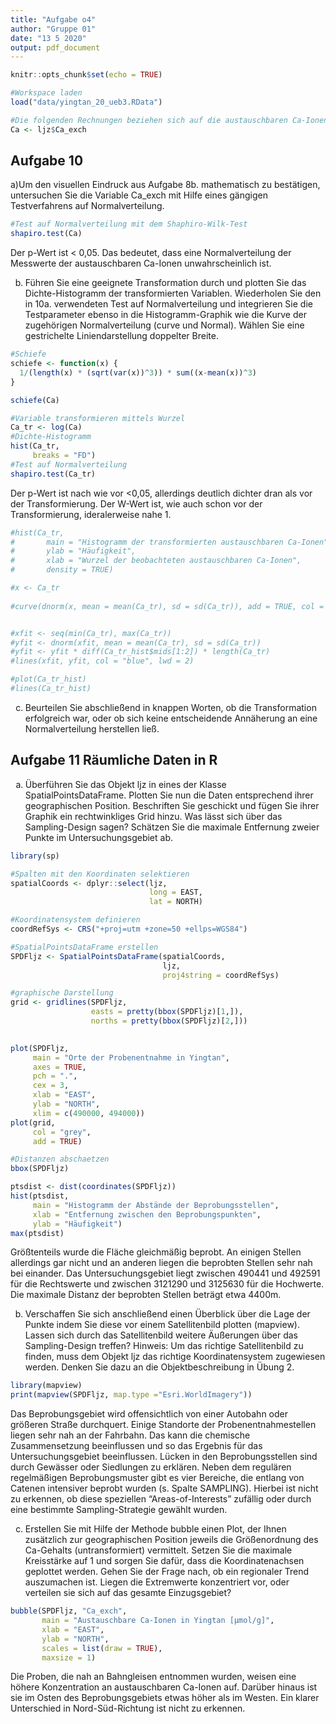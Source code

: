 ---
title: "Aufgabe o4"
author: "Gruppe 01"
date: "13 5 2020"
output: pdf_document
---

```{r setup, include=FALSE}
knitr::opts_chunk$set(echo = TRUE)
```

```{r Workspace}
#Workspace laden
load("data/yingtan_20_ueb3.RData")

#Die folgenden Rechnungen beziehen sich auf die austauschbaren Ca-Ionen
Ca <- ljz$Ca_exch
```
## Aufgabe 10
a)Um den visuellen Eindruck aus Aufgabe 8b. mathematisch zu bestätigen, untersuchen Sie die Variable Ca_exch mit Hilfe eines gängigen Testverfahrens auf Normalverteilung.
```{r Aufgabe 10a}
#Test auf Normalverteilung mit dem Shaphiro-Wilk-Test
shapiro.test(Ca)
```
Der p-Wert ist < 0,05. Das bedeutet, dass eine Normalverteilung der Messwerte der austauschbaren Ca-Ionen unwahrscheinlich ist.

b) Führen Sie eine geeignete Transformation durch und plotten Sie das Dichte-Histogramm der transformierten Variablen. Wiederholen Sie den in 10a. verwendeten Test auf Normalverteilung und integrieren Sie die Testparameter ebenso in die Histogramm-Graphik wie die Kurve der zugehörigen Normalverteilung (curve und Normal). Wählen Sie eine gestrichelte Liniendarstellung doppelter Breite.
```{r Aufgabe 10b}
#Schiefe
schiefe <- function(x) {
  1/(length(x) * (sqrt(var(x))^3)) * sum((x-mean(x))^3)
}

schiefe(Ca)

#Variable transformieren mittels Wurzel
Ca_tr <- log(Ca)
#Dichte-Histogramm
hist(Ca_tr,
     breaks = "FD")
#Test auf Normalverteilung
shapiro.test(Ca_tr)
```
Der p-Wert ist nach wie vor <0,05, allerdings deutlich dichter dran als vor der Transformierung.
Der W-Wert ist, wie auch schon vor der Transformierung, ideralerweise nahe 1.
```{r}
#hist(Ca_tr,
#       main = "Histogramm der transformierten austauschbaren Ca-Ionen",
#       ylab = "Häufigkeit",
#       xlab = "Wurzel der beobachteten austauschbaren Ca-Ionen",
#       density = TRUE)

#x <- Ca_tr
 
#curve(dnorm(x, mean = mean(Ca_tr), sd = sd(Ca_tr)), add = TRUE, col = "red")


#xfit <- seq(min(Ca_tr), max(Ca_tr))
#yfit <- dnorm(xfit, mean = mean(Ca_tr), sd = sd(Ca_tr))
#yfit <- yfit * diff(Ca_tr_hist$mids[1:2]) * length(Ca_tr)
#lines(xfit, yfit, col = "blue", lwd = 2)

#plot(Ca_tr_hist)
#lines(Ca_tr_hist)
```
c) Beurteilen Sie abschließend in knappen Worten, ob die Transformation erfolgreich war, oder ob sich keine entscheidende Annäherung an eine Normalverteilung herstellen ließ.


## Aufgabe 11 Räumliche Daten in R
a) Überführen Sie das Objekt ljz in eines der Klasse SpatialPointsDataFrame. Plotten Sie nun die Daten entsprechend ihrer geographischen Position. Beschriften Sie geschickt und fügen Sie ihrer Graphik ein rechtwinkliges Grid hinzu. Was lässt sich über das Sampling-Design sagen? Schätzen Sie die maximale Entfernung zweier Punkte im Untersuchungsgebiet ab.
```{r Aufgabe 11a}
library(sp)

#Spalten mit den Koordinaten selektieren
spatialCoords <- dplyr::select(ljz, 
                               long = EAST, 
                               lat = NORTH)

#Koordinatensystem definieren
coordRefSys <- CRS("+proj=utm +zone=50 +ellps=WGS84")

#SpatialPointsDataFrame erstellen
SPDFljz <- SpatialPointsDataFrame(spatialCoords, 
                                  ljz, 
                                  proj4string = coordRefSys)

#graphische Darstellung
grid <- gridlines(SPDFljz, 
                  easts = pretty(bbox(SPDFljz)[1,]), 
                  norths = pretty(bbox(SPDFljz)[2,]))
                

plot(SPDFljz,
     main = "Orte der Probenentnahme in Yingtan",
     axes = TRUE,
     pch = ".",
     cex = 3,
     xlab = "EAST",
     ylab = "NORTH",
     xlim = c(490000, 494000))
plot(grid, 
     col = "grey",
     add = TRUE)

#Distanzen abschaetzen
bbox(SPDFljz)

ptsdist <- dist(coordinates(SPDFljz))
hist(ptsdist,
     main = "Histogramm der Abstände der Beprobungsstellen",
     xlab = "Entfernung zwischen den Beprobungspunkten",
     ylab = "Häufigkeit")
max(ptsdist)
```
Größtenteils wurde die Fläche gleichmäßig beprobt. An einigen Stellen allerdings gar nicht und an anderen liegen die beprobten Stellen sehr nah bei einander. Das Untersuchungsgebiet liegt zwischen 490441 und 492591 für die Rechtswerte und zwischen 3121290 und 3125630 für die Hochwerte.
Die maximale Distanz der beprobten Stellen beträgt etwa 4400m.

b) Verschaffen Sie sich anschließend einen Überblick über die Lage der Punkte indem Sie diese vor einem Satellitenbild plotten (mapview). Lassen sich durch das Satellitenbild weitere Äußerungen über das Sampling-Design treffen?
Hinweis: Um das richtige Satellitenbild zu finden, muss dem Objekt ljz das richtige Koordinatensystem zugewiesen werden. Denken Sie dazu an die Objektbeschreibung in Übung 2.

```{r Aufgabe 11b}
library(mapview)
print(mapview(SPDFljz, map.type ="Esri.WorldImagery"))
```
Das Beprobungsgebiet wird offensichtlich von einer Autobahn oder größeren Straße durchquert. Einige Standorte der Probenentnahmestellen liegen sehr nah an der Fahrbahn. Das kann die chemische Zusammensetzung beeinflussen und so das Ergebnis für das Untersuchungsgebiet beeinflussen. Lücken in den Beprobungsstellen sind durch Gewässer oder Siedlungen zu erklären. Neben dem regulären regelmäßigen Beprobungsmuster gibt es vier Bereiche, die entlang von Catenen intensiver beprobt wurden (s. Spalte SAMPLING). Hierbei ist nicht zu erkennen, ob diese speziellen "Areas-of-Interests" zufällig oder durch eine bestimmte Sampling-Strategie gewählt wurden.

c) Erstellen Sie mit Hilfe der Methode bubble einen Plot, der Ihnen zusätzlich zur geographischen Position jeweils die Größenordnung des Ca-Gehalts (untransformiert) vermittelt. Setzen Sie die maximale Kreisstärke auf 1 und sorgen Sie dafür, dass die Koordinatenachsen geplottet werden. Gehen Sie der Frage nach, ob ein regionaler Trend auszumachen ist. Liegen die Extremwerte konzentriert vor, oder verteilen sie sich auf das gesamte Einzugsgebiet?
```{r Aufgabe 11c}
bubble(SPDFljz, "Ca_exch",
       main = "Austauschbare Ca-Ionen in Yingtan [µmol/g]", 
       xlab = "EAST",
       ylab = "NORTH",
       scales = list(draw = TRUE),
       maxsize = 1)
```
Die Proben, die nah an Bahngleisen entnommen wurden, weisen eine höhere Konzentration an austauschbaren Ca-Ionen auf. Darüber hinaus ist sie im Osten des Beprobungsgebiets etwas höher als im Westen. Ein klarer Unterschied in Nord-Süd-Richtung ist nicht zu erkennen.
